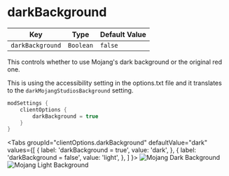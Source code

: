
# darkBackground

| Key              | Type      | Default Value |
|------------------|-----------|---------------|
| `darkBackground` | `Boolean` | `false`       |

This controls whether to use Mojang's dark background or the original red one.

This is using the accessibility setting in the options.txt file and it translates to the `darkMojangStudiosBackground` setting.

```kotlin title='build.gradle.kts'
modSettings {
    clientOptions {
        darkBackground = true
    }
}
```

<Tabs
    groupId="clientOptions.darkBackground"
    defaultValue="dark"
    values={[
        { label: 'darkBackground = true', value: 'dark', },
        { label: 'darkBackground = false', value: 'light', },
    ]
    }>
    <TabItem value="dark"><img src={dark} alt="Mojang Dark Background" /></TabItem>
    <TabItem value="light"><img src={light} alt="Mojang Light Background" /></TabItem>
</Tabs>
